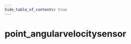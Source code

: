 ```yaml
---
hide_table_of_contents: true
---
```


<!---
!!!!!!
THIS PAGE IS AUTOGENERATED FROM GAME FGD DEFINITIONS!
DO NOT EDIT MANUALLY!
!!!!!!

In order to make edits, you can make an annotation file in /fgd_dump_overrides
-->


# point_angularvelocitysensor



<Tabs queryString="game">
    
<TabItem value="cs2" label="Counter-Strike 2">
    <CS2Page />
</TabItem>

<TabItem value="steamvr" label="SteamVR Home">
    <STEAMVRPage />
</TabItem>

<TabItem value="dota2" label="Dota 2">
    <DOTA2Page />
</TabItem>

<TabItem value="hla" label="Half-Life: Alyx">
    <HLAPage />
</TabItem>

</Tabs>
